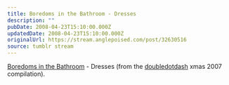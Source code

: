 ```yaml
---
title: Boredoms in the Bathroom - Dresses
description: ""
pubDate: 2008-04-23T15:10:00.000Z
updatedDate: 2008-04-23T15:10:00.000Z
originalUrl: https://stream.anglepoised.com/post/32630516
source: tumblr stream
---
```


[Boredoms in the Bathroom](http://www.myspace.com/boredomsinthebathroom) - Dresses (from the [doubledotdash](http://www.myspace.com/doubledotdash) xmas 2007 compilation).
